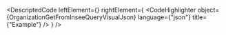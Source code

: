 
<DescriptedCode
  leftElement={<OrganizationGetFromInseeQueryDesc />}
  rightElement={
    <CodeHighlighter
      object={OrganizationGetFromInseeQueryVisualJson}
      language={"json"}
      title={"Example"}
    />
  }
/>
